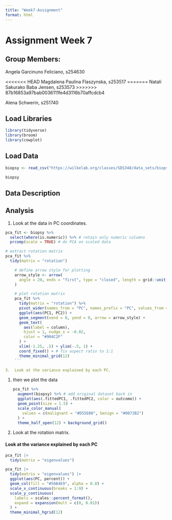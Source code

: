 ```yaml
---
title: "Week7-Assignment"
format: html
---
```


# Assignment Week 7

## Group Members:

Angela Garcinuno Feliciano, s254630

<<<<<<< HEAD
Magdalena Paulina Flaszynska, s253517
=======
Natali Sakurako Baba Jensen, s253573
>>>>>>> 87b16853a97bab0036111fe4d3116b70affcdcb4

Alena Schwerin, s251740

## Load Libraries

```r
library(tidyverse)
library(broom)
library(cowplot)
```

## Load Data

```r
biopsy <- read_csv("https://wilkelab.org/classes/SDS348/data_sets/biopsy.csv")
```

```r
biopsy
```

## Data Description

## Analysis

1.  Look at the data in PC coordinates.

```r
pca_fit <- biopsy %>% 
  select(where(is.numeric)) %>% # retain only numeric columns
  prcomp(scale = TRUE) # do PCA on scaled data
```


```r
# extract rotation matrix
pca_fit %>%
  tidy(matrix = "rotation")
```


```r
    # define arrow style for plotting
    arrow_style <- arrow(
      angle = 20, ends = "first", type = "closed", length = grid::unit(8, "pt")
    )

    # plot rotation matrix
    pca_fit %>%
      tidy(matrix = "rotation") %>%
      pivot_wider(names_from = "PC", names_prefix = "PC", values_from = "value") %>%
      ggplot(aes(PC1, PC2)) +
      geom_segment(xend = 0, yend = 0, arrow = arrow_style) +
      geom_text(
        aes(label = column),
        hjust = 1, nudge_x = -0.02, 
        color = "#904C2F"
      ) +
      xlim(-1.25, .5) + ylim(-.5, 1) +
      coord_fixed() + # fix aspect ratio to 1:1
      theme_minimal_grid(12)
    ```

3.  Look at the variance explained by each PC.

```

1.  then we plot the data

    ```r
    pca_fit %>%
      augment(biopsy) %>% # add original dataset back in
      ggplot(aes(.fittedPC1, .fittedPC2, color = outcome)) + 
      geom_point(size = 1.5) +
      scale_color_manual(
        values = c(malignant = "#D55E00", benign = "#0072B2")
      ) +
      theme_half_open(12) + background_grid()
    ```

2.  Look at the rotation matrix.

#### Look at the variance explained by each PC

```r
pca_fit |> 
  tidy(matrix = "eigenvalues")
```

```r
pca_fit |> 
  tidy(matrix = "eigenvalues") |> 
  ggplot(aes(PC, percent)) +
  geom_col(fill = "#56B4E9", alpha = 0.8) +
  scale_x_continuous(breaks = 1:9) +
  scale_y_continuous(
    labels = scales::percent_format(),
    expand = expansion(mult = c(0, 0.01))
  ) +
  theme_minimal_hgrid(12)
```